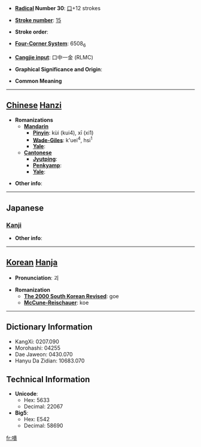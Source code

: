 * '''[[Wiktionary:Chinese radical index| Radical]] Number 30''': [[Wiktionary:Chinese radical index 口|口]]+12 strokes

* '''[[Wiktionary:Chinese total strokes index|Stroke number]]''': [[Wiktionary:Chinese total strokes index 15|15]]

* '''Stroke order''': 

* '''[[Wiktionary:Chinese four corner index|Four-Corner System]]''': 6508<sub>6</sub>

* '''[[Wiktionary:Chinese Cangjie index|Cangjie input]]''': 口中一金 (RLMC)

* '''Graphical Significance and Origin''': 

* '''Common Meaning'''

----

== [[Chinese]] [[Hanzi]] ==

* '''Romanizations'''
** '''[[Mandarin]]'''
*** '''[[Pinyin]]''': kùi (kui4), xī (xi1)
*** '''[[Wade-Giles]]''': k'uei<sup>4</sup>, hsi<sup>1</sup>
*** '''[[Yale]]''': 
** '''[[Cantonese]]'''
*** '''[[Jyutping]]''':
*** '''[[Penkyamp]]''': 
*** '''[[Yale]]''': 

* '''Other info''': 

----

==Japanese==
===[[Kanji]]===
{{kanji|on readings=[[き]] (ki), [[け]] (ke)
|kun readings=[[あわれむ]] (awaremu), [[そしる]] (soshiru), [[ためいきする]] (tameikisuru)
}}

* '''Other info''':  

----

== [[Korean]] [[Hanja]] ==

* '''Pronunciation''': 괴

* '''Romanization'''
** '''[[The 2000 South Korean Revised Romanization|The 2000 South Korean Revised]]''': goe
** '''[[McCune-Reischauer]]''': koe

----

== Dictionary Information ==

* KangXi: 0207.090
* Morohashi: 04255
* Dae Jaweon: 0430.070
* Hanyu Da Zidian: 10683.070

== Technical Information ==

* '''Unicode''':
** Hex: 5633
** Decimal: 22067
* '''Big5''':
** Hex: E542
** Decimal: 58690

[[fr:嘳]]
